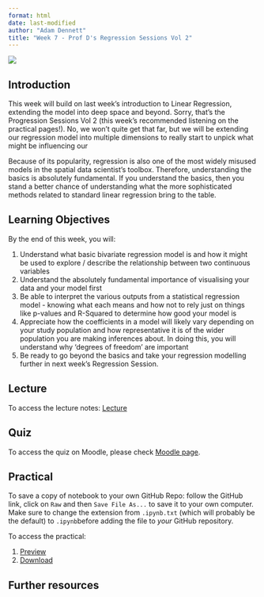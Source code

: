 ```yaml
---
format: html
date: last-modified
author: "Adam Dennett"
title: "Week 7 - Prof D's Regression Sessions Vol 2"
---
```


![](L6_images/regression2.PNG)

## Introduction

This week will build on last week's introduction to Linear Regression, extending the model into deep space and beyond. Sorry, that's the Progression Sessions Vol 2 (this week's recommended listening on the practical pages!). No, we won't quite get that far, but we will be extending our regression model into multiple dimensions to really start to unpick what might be influencing our 

Because of its popularity, regression is also one of the most widely misused models in the spatial data scientist's toolbox. Therefore, understanding the basics is absolutely fundamental. If you understand the basics, then you stand a better chance of understanding what the more sophisticated methods related to standard linear regression bring to the table.

## Learning Objectives

By the end of this week, you will:

1.  Understand what basic bivariate regression model is and how it might be used to explore / describe the relationship between two continuous variables
2.  Understand the absolutely fundamental importance of visualising your data and your model first
3.  Be able to interpret the various outputs from a statistical regression model - knowing what each means and how not to rely just on things like p-values and R-Squared to determine how good your model is
4.  Appreciate how the coefficients in a model will likely vary depending on your study population and how representative it is of the wider population you are making inferences about. In doing this, you will understand why 'degrees of freedom' are important
5.  Be ready to go beyond the basics and take your regression modelling further in next week's Regression Session. 

## Lecture 

To access the lecture notes: [Lecture](weekXXX_lecture.qmd)

## Quiz

To access the quiz on Moodle, please check [Moodle page](https://moodle.ucl.ac.uk/course/view.php?id=53568).

## Practical

:::{.callout-note}

To save a copy of notebook to your own GitHub Repo: follow the GitHub link, click on `Raw` and then `Save File As...` to save it to your own computer. Make sure to change the extension from `.ipynb.txt` (which will probably be the default) to `.ipynb`before adding the file to *your* GitHub repository.

:::

To access the practical:

1. [Preview](weekX_practical.html)
2. [Download](weekX_practical.ipynb)

## Further resources